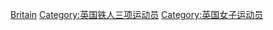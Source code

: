 [[Category:各国女子铁人三项运动员|Britain]]
[[Category:英国铁人三项运动员|Category:英国铁人三项运动员]]
[[Category:英国女子运动员|Category:英国女子运动员]]